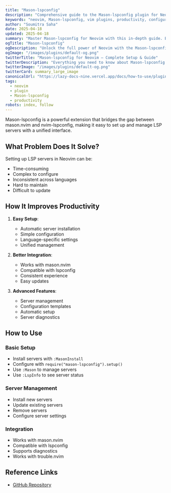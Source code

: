 ```yaml
---
title: "Mason-lspconfig"
description: "Comprehensive guide to the Mason-lspconfig plugin for Neovim. Learn setup, features, and best practices to enhance your workflow."
keywords: "neovim, Mason-lspconfig, vim plugins, productivity, configuration"
author: "Soumitra Saha"
date: 2025-04-18
updated: 2025-04-18
summary: "Master Mason-lspconfig for Neovim with this in-depth guide. Boost your coding productivity and editor experience."
ogTitle: "Mason-lspconfig"
ogDescription: "Unlock the full power of Neovim with the Mason-lspconfig plugin. Step-by-step instructions and expert tips."
ogImage: "/images/plugins/default-og.png"
twitterTitle: "Mason-lspconfig for Neovim – Complete Setup & Guide"
twitterDescription: "Everything you need to know about Mason-lspconfig for Neovim. Installation, configuration, and pro tips."
twitterImage: "/images/plugins/default-og.png"
twitterCard: summary_large_image
canonicalUrl: "https://lazy-docs-nine.vercel.app/docs/how-to-use/plugins/mason-lspconfig"
tags:
  - neovim
  - plugin
  - Mason-lspconfig
  - productivity
robots: index, follow
---
```


Mason-lspconfig is a powerful extension that bridges the gap between mason.nvim and nvim-lspconfig, making it easy to set up and manage LSP servers with a unified interface.

## What Problem Does It Solve?

Setting up LSP servers in Neovim can be:

- Time-consuming
- Complex to configure
- Inconsistent across languages
- Hard to maintain
- Difficult to update

## How It Improves Productivity

1. **Easy Setup**:

   - Automatic server installation
   - Simple configuration
   - Language-specific settings
   - Unified management

2. **Better Integration**:

   - Works with mason.nvim
   - Compatible with lspconfig
   - Consistent experience
   - Easy updates

3. **Advanced Features**:
   - Server management
   - Configuration templates
   - Automatic setup
   - Server diagnostics

## How to Use

### Basic Setup

- Install servers with `:MasonInstall`
- Configure with `require("mason-lspconfig").setup()`
- Use `:Mason` to manage servers
- Use `:LspInfo` to see server status

### Server Management

- Install new servers
- Update existing servers
- Remove servers
- Configure server settings

### Integration

- Works with mason.nvim
- Compatible with lspconfig
- Supports diagnostics
- Works with trouble.nvim

## Reference Links

- [GitHub Repository](https://github.com/williamboman/mason-lspconfig.nvim)
